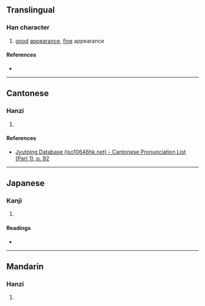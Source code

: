 {{character info/new}}
==Translingual==

===Han character===
{{Han char|rn=38|rad=女|as=06|sn=9|four=47404|canj=KSKSV|ids=⿱劦女}}

# [[good]] [[appearance]], [[fine]] appearance

====References====
* {{Han ref|kx=0260.250|dkj=06231|dj=0527.010|hdz=21049.020|uh=59ED|ud=23021|bh=CE76|bd=52854}}

----

==Cantonese==

===Hanzi===
{{yue-hanzi|jyut=[[him3]]|y=him3}}

# {{rfdef|yue|sort=女06}}

====References====
* [http://www.iso10646hk.net/jp/document/download.jsp Jyutping Database (iso10646hk.net) - Cantonese Pronunciation List (Part 1), p. 92]

----

==Japanese==

===Kanji===
{{ja-kanji|grade=|rs=女06}}

# {{rfdef|ja|sort=女06}}

====Readings====
* {{ja-readings|on=けん|kun=みめよいさま}}

----

==Mandarin==

===Hanzi===
{{cmn-hanzi|pin=[[xiàn]] ([[xian4]])|wg=hsien<sup>4</sup>}}

# {{rfdef|cmn|sort=女06}}